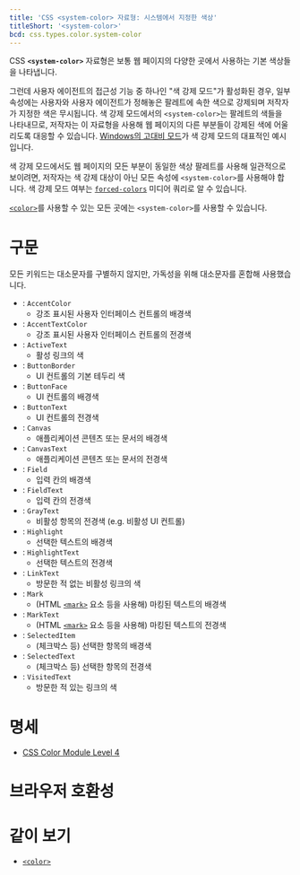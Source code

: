 ```yaml
---
title: 'CSS <system-color> 자료형: 시스템에서 지정한 색상'
titleShort: '<system-color>'
bcd: css.types.color.system-color
---
```


CSS **`<system-color>`** 자료형은 보통 웹 페이지의 다양한 곳에서 사용하는 기본 색상들을 나타냅니다.

그런데 사용자 에이전트의 접근성 기능 중 하나인 "색 강제 모드"가 활성화된 경우, 일부 속성에는 사용자와 사용자 에이전트가 정해놓은 팔레트에 속한 색으로 강제되며 저작자가 지정한 색은 무시됩니다. 색 강제 모드에서의 `<system-color>`는 팔레트의 색들을 나타내므로, 저작자는 이 자료형을 사용해 웹 페이지의 다른 부분들이 강제된 색에 어울리도록 대응할 수 있습니다. [Windows의 고대비 모드](https://blogs.windows.com/msedgedev/2020/09/17/styling-for-windows-high-contrast-with-new-standards-for-forced-colors/)가 색 강제 모드의 대표적인 예시입니다.

색 강제 모드에서도 웹 페이지의 모든 부분이 동일한 색상 팔레트를 사용해 일관적으로 보이려면, 저작자는 색 강제 대상이 아닌 모든 속성에 `<system-color>`를 사용해야 합니다. 색 강제 모드 여부는 [`forced-colors`](https://developer.mozilla.org/en-US/docs/Web/CSS/@media/forced-colors) 미디어 쿼리로 알 수 있습니다.

[`<color>`](../color_value)를 사용할 수 있는 모든 곳에는 `<system-color>`를 사용할 수 있습니다.

# 구문

모든 키워드는 대소문자를 구별하지 않지만, 가독성을 위해 대소문자를 혼합해 사용했습니다.

- : `AccentColor`
  - 강조 표시된 사용자 인터페이스 컨트롤의 배경색
- : `AccentTextColor`
  - 강조 표시된 사용자 인터페이스 컨트롤의 전경색
- : `ActiveText`
  - 활성 링크의 색
- : `ButtonBorder`
  - UI 컨트롤의 기본 테두리 색
- : `ButtonFace`
  - UI 컨트롤의 배경색
- : `ButtonText`
  - UI 컨트롤의 전경색
- : `Canvas`
  - 애플리케이션 콘텐츠 또는 문서의 배경색
- : `CanvasText`
  - 애플리케이션 콘텐츠 또는 문서의 전경색
- : `Field`
  - 입력 칸의 배경색
- : `FieldText`
  - 입력 칸의 전경색
- : `GrayText`
  - 비활성 항목의 전경색 (e.g. 비활성 UI 컨트롤)
- : `Highlight`
  - 선택한 텍스트의 배경색
- : `HighlightText`
  - 선택한 텍스트의 전경색
- : `LinkText`
  - 방문한 적 없는 비활성 링크의 색
- : `Mark`
  - (HTML [`<mark>`](/docs/Web/HTML/Element/mark) 요소 등을 사용해) 마킹된 텍스트의 배경색
- : `MarkText`
  - (HTML [`<mark>`](/docs/Web/HTML/Element/mark) 요소 등을 사용해) 마킹된 텍스트의 전경색
- : `SelectedItem`
  - (체크박스 등) 선택한 항목의 배경색
- : `SelectedText`
  - (체크박스 등) 선택한 항목의 전경색
- : `VisitedText`
  - 방문한 적 있는 링크의 색

# 명세

- [CSS Color Module Level 4](https://drafts.csswg.org/css-color/#css-system-colors)

# 브라우저 호환성

<BrowserCompat data={props.bcd} />

# 같이 보기

- [`<color>`](../color_value)
